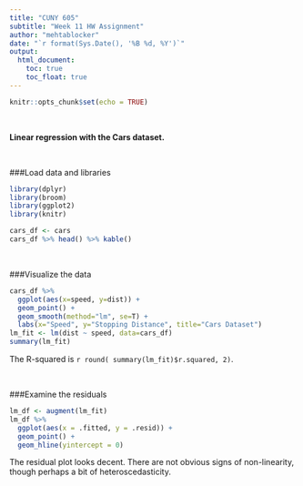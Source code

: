 ---
title: "CUNY 605"
subtitle: "Week 11 HW Assignment"
author: "mehtablocker"
date: "`r format(Sys.Date(), '%B %d, %Y')`"
output:
  html_document:
    toc: true
    toc_float: true
---

<style type="text/css">
h3 {
  color: DarkBlue;
}
</style>

```{r setup, include=FALSE}
knitr::opts_chunk$set(echo = TRUE)

```

<br>

__Linear regression with the Cars dataset.__

<br>

###Load data and libraries

```{r library_load}
library(dplyr)
library(broom)
library(ggplot2)
library(knitr)

cars_df <- cars
cars_df %>% head() %>% kable()
```

<br>


###Visualize the data

```{r build_model}
cars_df %>% 
  ggplot(aes(x=speed, y=dist)) + 
  geom_point() + 
  geom_smooth(method="lm", se=T) + 
  labs(x="Speed", y="Stopping Distance", title="Cars Dataset")
lm_fit <- lm(dist ~ speed, data=cars_df)
summary(lm_fit)
```

The R-squared is `r round( summary(lm_fit)$r.squared, 2)`.

<br>

###Examine the residuals

```{r residuals}
lm_df <- augment(lm_fit)
lm_df %>% 
  ggplot(aes(x = .fitted, y = .resid)) + 
  geom_point() + 
  geom_hline(yintercept = 0)
```

The residual plot looks decent. There are not obvious signs of non-linearity, though perhaps a bit of heteroscedasticity.
